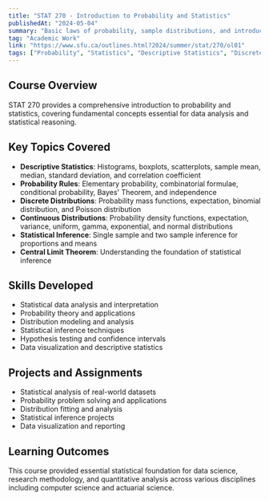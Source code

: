```yaml
---
title: "STAT 270 - Introduction to Probability and Statistics"
publishedAt: "2024-05-04"
summary: "Basic laws of probability, sample distributions, and introduction to statistical inference and applications."
tag: "Academic Work"
link: "https://www.sfu.ca/outlines.html?2024/summer/stat/270/ol01"
tags: ["Probability", "Statistics", "Descriptive Statistics", "Discrete Distributions", "Continuous Distributions", "Statistical Inference"]
---
```


## Course Overview

STAT 270 provides a comprehensive introduction to probability and statistics, covering fundamental concepts essential for data analysis and statistical reasoning.

## Key Topics Covered

- **Descriptive Statistics**: Histograms, boxplots, scatterplots, sample mean, median, standard deviation, and correlation coefficient
- **Probability Rules**: Elementary probability, combinatorial formulae, conditional probability, Bayes' Theorem, and independence
- **Discrete Distributions**: Probability mass functions, expectation, binomial distribution, and Poisson distribution
- **Continuous Distributions**: Probability density functions, expectation, variance, uniform, gamma, exponential, and normal distributions
- **Statistical Inference**: Single sample and two sample inference for proportions and means
- **Central Limit Theorem**: Understanding the foundation of statistical inference

## Skills Developed

- Statistical data analysis and interpretation
- Probability theory and applications
- Distribution modeling and analysis
- Statistical inference techniques
- Hypothesis testing and confidence intervals
- Data visualization and descriptive statistics

## Projects and Assignments

- Statistical analysis of real-world datasets
- Probability problem solving and applications
- Distribution fitting and analysis
- Statistical inference projects
- Data visualization and reporting

## Learning Outcomes

This course provided essential statistical foundation for data science, research methodology, and quantitative analysis across various disciplines including computer science and actuarial science.

